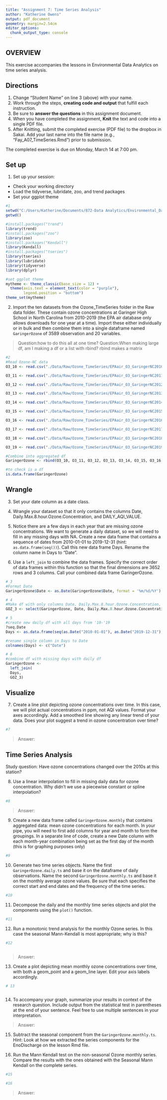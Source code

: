 ```yaml
---
title: "Assignment 7: Time Series Analysis"
author: "Katherine Owens"
output: pdf_document
geometry: margin=2.54cm
editor_options: 
  chunk_output_type: console
---
```


## OVERVIEW

This exercise accompanies the lessons in Environmental Data Analytics on time series analysis. 

## Directions
1. Change "Student Name" on line 3 (above) with your name.
2. Work through the steps, **creating code and output** that fulfill each instruction.
3. Be sure to **answer the questions** in this assignment document.
4. When you have completed the assignment, **Knit** the text and code into a single PDF file.
5. After Knitting, submit the completed exercise (PDF file) to the dropbox in Sakai. Add your last name into the file name (e.g., "Fay_A07_TimeSeries.Rmd") prior to submission.

The completed exercise is due on Monday, March 14 at 7:00 pm.

## Set up 
1. Set up your session:

* Check your working directory
* Load the tidyverse, lubridate, zoo, and trend packages
* Set your ggplot theme

```r
#1
setwd("C:/Users/Katherine/Documents/872-Data Analytics/Environmental_Data_Analytics_2022")
getwd()

#install.packages("trend")
library(trend)
#install.packages("zoo")
library(zoo)
#install.packages("Kendall")
library(Kendall)
#install.packages("tseries")
library(tseries)
library(lubridate)
library(tidyverse)
library(dplyr)

#set ggplot theme
mytheme <- theme_classic(base_size = 12) +
  theme(axis.text = element_text(color = "purple"), 
        legend.position = "bottom")
theme_set(mytheme)

```


2. Import the ten datasets from the Ozone_TimeSeries folder in the Raw data folder. These contain ozone concentrations at Garinger High School in North Carolina from 2010-2019 (the EPA air database only allows downloads for one year at a time). Import these either individually or in bulk and then combine them into a single dataframe named `GaringerOzone` of 3589 observation and 20 variables. 

>Question:how to do this all at one time?
>Question:When making large df, am I making a df or a list with rbind? rbind makes a matrix

```r
#2
#Read Ozone-NC data
O3_10 <- read.csv("./Data/Raw/Ozone_TimeSeries/EPAair_O3_GaringerNC2010_raw.csv",stringsAsFactors = TRUE)

O3_11 <- read.csv("./Data/Raw/Ozone_TimeSeries/EPAair_O3_GaringerNC2011_raw.csv",stringsAsFactors = TRUE)

O3_12 <- read.csv("./Data/Raw/Ozone_TimeSeries/EPAair_O3_GaringerNC2012_raw.csv",stringsAsFactors = TRUE)

O3_13 <- read.csv("./Data/Raw/Ozone_TimeSeries/EPAair_O3_GaringerNC2013_raw.csv",stringsAsFactors = TRUE)

O3_14 <- read.csv("./Data/Raw/Ozone_TimeSeries/EPAair_O3_GaringerNC2014_raw.csv",stringsAsFactors = TRUE)

O3_15 <- read.csv("./Data/Raw/Ozone_TimeSeries/EPAair_O3_GaringerNC2015_raw.csv",stringsAsFactors = TRUE)

O3_16 <- read.csv("./Data/Raw/Ozone_TimeSeries/EPAair_O3_GaringerNC2016_raw.csv",stringsAsFactors = TRUE)

O3_17 <- read.csv("./Data/Raw/Ozone_TimeSeries/EPAair_O3_GaringerNC2017_raw.csv",stringsAsFactors = TRUE)

O3_18 <- read.csv("./Data/Raw/Ozone_TimeSeries/EPAair_O3_GaringerNC2018_raw.csv",stringsAsFactors = TRUE)

O3_19 <- read.csv("./Data/Raw/Ozone_TimeSeries/EPAair_O3_GaringerNC2019_raw.csv",stringsAsFactors = TRUE)

#Combine into aggregated df
GaringerOzone <- rbind(O3_10, O3_11, O3_12, O3_13, O3_14, O3_15, O3_16, O3_17, O3_18, O3_19)

#to check is a df
is.data.frame(GaringerOzone)
```

## Wrangle

3. Set your date column as a date class.

4. Wrangle your dataset so that it only contains the columns Date, Daily.Max.8.hour.Ozone.Concentration, and DAILY_AQI_VALUE. 

5. Notice there are a few days in each year that are missing ozone concentrations. We want to generate a daily dataset, so we will need to fill in any missing days with NA. Create a new data frame that contains a sequence of dates from 2010-01-01 to 2019-12-31 (hint: `as.data.frame(seq())`). Call this new data frame Days. Rename the column name in Days to "Date".

6. Use a `left_join` to combine the data frames. Specify the correct order of data frames within this function so that the final dimensions are 3652 rows and 3 columns. Call your combined data frame GaringerOzone. 

```r
# 3
#Format Date
GaringerOzone$Date <- as.Date(GaringerOzone$Date, format = '%m/%d/%Y')

# 4
#Make df with only columns Date, Daily.Max.8.hour.Ozone.Concentration, and DAILY_AQI_VALUE. 
GOZ_3 <- select(GaringerOzone, Date, Daily.Max.8.hour.Ozone.Concentration, DAILY_AQI_VALUE)

# 5
#create new daily df with all days from '10-'19
?seq.Date
Days <- as.data.frame(seq(as.Date("2010-01-01"), as.Date("2019-12-31"), "day"))

#rename single column in Days to Date
colnames(Days) <- c("Date")

# 6
#combine df with missing days with daily df
GaringerOzone <-
  left_join(
  Days,
  GOZ_3)
```

## Visualize

7. Create a line plot depicting ozone concentrations over time. In this case, we will plot actual concentrations in ppm, not AQI values. Format your axes accordingly. Add a smoothed line showing any linear trend of your data. Does your plot suggest a trend in ozone concentration over time?

```r
#7

```

>Answer: 

## Time Series Analysis

Study question: Have ozone concentrations changed over the 2010s at this station? 

8. Use a linear interpolation to fill in missing daily data for ozone concentration. Why didn't we use a piecewise constant or spline interpolation?

```r
#8

```

> Answer:  


9. Create a new data frame called `GaringerOzone.monthly` that contains aggregated data: mean ozone concentrations for each month. In your pipe, you will need to first add columns for year and month to form the groupings. In a separate line of code, create a new Date column with each month-year combination being set as the first day of the month (this is for graphing purposes only)

```r
#9

```


10. Generate two time series objects. Name the first `GaringerOzone.daily.ts` and base it on the dataframe of daily observations. Name the second `GaringerOzone.monthly.ts` and base it on the monthly average ozone values. Be sure that each specifies the correct start and end dates and the frequency of the time series.

```r
#10


```


11. Decompose the daily and the monthly time series objects and plot the components using the `plot()` function.

```r
#11


```


12. Run a monotonic trend analysis for the monthly Ozone series. In this case the seasonal Mann-Kendall is most appropriate; why is this?

```r
#12



```

> Answer:  

13. Create a plot depicting mean monthly ozone concentrations over time, with both a geom_point and a geom_line layer. Edit your axis labels accordingly.

```r
# 13



```

14. To accompany your graph, summarize your results in context of the research question. Include output from the statistical test in parentheses at the end of your sentence. Feel free to use multiple sentences in your interpretation.

> Answer: 

15. Subtract the seasonal component from the `GaringerOzone.monthly.ts`. Hint: Look at how we extracted the series components for the EnoDischarge on the lesson Rmd file.

16. Run the Mann Kendall test on the non-seasonal Ozone monthly series. Compare the results with the ones obtained with the Seasonal Mann Kendall on the complete series.

```r
#15

#16

```

> Answer: 
